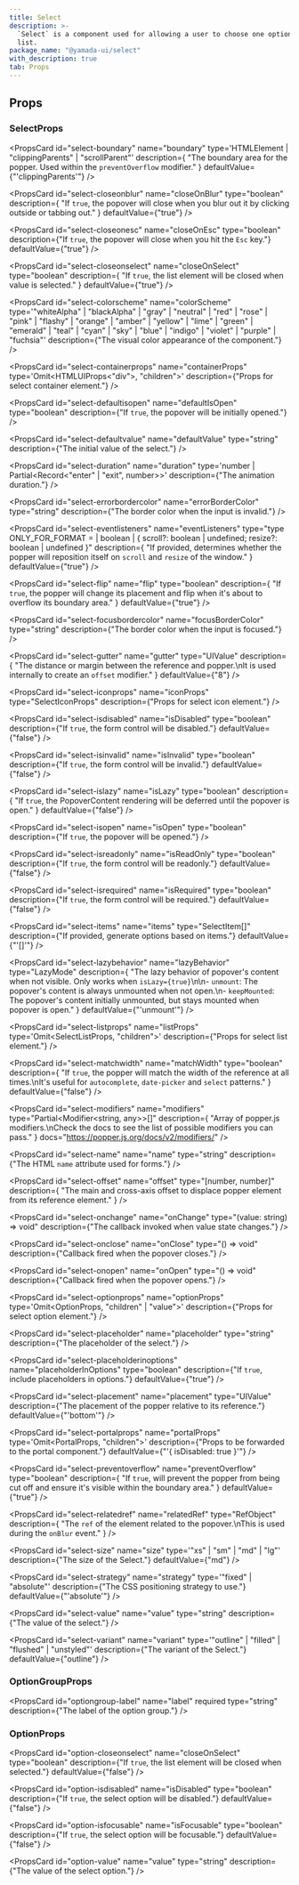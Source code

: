 ```yaml
---
title: Select
description: >-
  `Select` is a component used for allowing a user to choose one option from a
  list.
package_name: "@yamada-ui/select"
with_description: true
tab: Props
---
```


## Props

### SelectProps

<PropsCard
  id="select-boundary"
  name="boundary"
  type='HTMLElement | "clippingParents" | "scrollParent"'
  description={
    "The boundary area for the popper. Used within the `preventOverflow` modifier."
  }
  defaultValue={"'clippingParents'"}
/>

<PropsCard
  id="select-closeonblur"
  name="closeOnBlur"
  type="boolean"
  description={
    "If `true`, the popover will close when you blur out it by clicking outside or tabbing out."
  }
  defaultValue={"true"}
/>

<PropsCard
  id="select-closeonesc"
  name="closeOnEsc"
  type="boolean"
  description={"If `true`, the popover will close when you hit the `Esc` key."}
  defaultValue={"true"}
/>

<PropsCard
  id="select-closeonselect"
  name="closeOnSelect"
  type="boolean"
  description={
    "If `true`, the list element will be closed when value is selected."
  }
  defaultValue={"true"}
/>

<PropsCard
  id="select-colorscheme"
  name="colorScheme"
  type='"whiteAlpha" | "blackAlpha" | "gray" | "neutral" | "red" | "rose" | "pink" | "flashy" | "orange" | "amber" | "yellow" | "lime" | "green" | "emerald" | "teal" | "cyan" | "sky" | "blue" | "indigo" | "violet" | "purple" | "fuchsia"'
  description={"The visual color appearance of the component."}
/>

<PropsCard
  id="select-containerprops"
  name="containerProps"
  type='Omit<HTMLUIProps<"div">, "children">'
  description={"Props for select container element."}
/>

<PropsCard
  id="select-defaultisopen"
  name="defaultIsOpen"
  type="boolean"
  description={"If `true`, the popover will be initially opened."}
/>

<PropsCard
  id="select-defaultvalue"
  name="defaultValue"
  type="string"
  description={"The initial value of the select."}
/>

<PropsCard
  id="select-duration"
  name="duration"
  type='number | Partial<Record<"enter" | "exit", number>>'
  description={"The animation duration."}
/>

<PropsCard
  id="select-errorbordercolor"
  name="errorBorderColor"
  type="string"
  description={"The border color when the input is invalid."}
/>

<PropsCard
  id="select-eventlisteners"
  name="eventListeners"
  type="type ONLY_FOR_FORMAT =
  | boolean
  | { scroll?: boolean | undefined; resize?: boolean | undefined }"
  description={
    "If provided, determines whether the popper will reposition itself on `scroll`  and `resize` of the window."
  }
  defaultValue={"true"}
/>

<PropsCard
  id="select-flip"
  name="flip"
  type="boolean"
  description={
    "If `true`, the popper will change its placement and flip when it's about to overflow its boundary area."
  }
  defaultValue={"true"}
/>

<PropsCard
  id="select-focusbordercolor"
  name="focusBorderColor"
  type="string"
  description={"The border color when the input is focused."}
/>

<PropsCard
  id="select-gutter"
  name="gutter"
  type="UIValue<number>"
  description={
    "The distance or margin between the reference and popper.\nIt is used internally to create an `offset` modifier."
  }
  defaultValue={"8"}
/>

<PropsCard
  id="select-iconprops"
  name="iconProps"
  type="SelectIconProps"
  description={"Props for select icon element."}
/>

<PropsCard
  id="select-isdisabled"
  name="isDisabled"
  type="boolean"
  description={"If `true`, the form control will be disabled."}
  defaultValue={"false"}
/>

<PropsCard
  id="select-isinvalid"
  name="isInvalid"
  type="boolean"
  description={"If `true`, the form control will be invalid."}
  defaultValue={"false"}
/>

<PropsCard
  id="select-islazy"
  name="isLazy"
  type="boolean"
  description={
    "If `true`, the PopoverContent rendering will be deferred until the popover is open."
  }
  defaultValue={"false"}
/>

<PropsCard
  id="select-isopen"
  name="isOpen"
  type="boolean"
  description={"If `true`, the popover will be opened."}
/>

<PropsCard
  id="select-isreadonly"
  name="isReadOnly"
  type="boolean"
  description={"If `true`, the form control will be readonly."}
  defaultValue={"false"}
/>

<PropsCard
  id="select-isrequired"
  name="isRequired"
  type="boolean"
  description={"If `true`, the form control will be required."}
  defaultValue={"false"}
/>

<PropsCard
  id="select-items"
  name="items"
  type="SelectItem[]"
  description={"If provided, generate options based on items."}
  defaultValue={"'[]'"}
/>

<PropsCard
  id="select-lazybehavior"
  name="lazyBehavior"
  type="LazyMode"
  description={
    "The lazy behavior of popover's content when not visible. Only works when `isLazy={true}`\n\n- `unmount`: The popover's content is always unmounted when not open.\n- `keepMounted`: The popover's content initially unmounted, but stays mounted when popover is open."
  }
  defaultValue={"'unmount'"}
/>

<PropsCard
  id="select-listprops"
  name="listProps"
  type='Omit<SelectListProps, "children">'
  description={"Props for select list element."}
/>

<PropsCard
  id="select-matchwidth"
  name="matchWidth"
  type="boolean"
  description={
    "If `true`, the popper will match the width of the reference at all times.\nIt's useful for `autocomplete`, `date-picker` and `select` patterns."
  }
  defaultValue={"false"}
/>

<PropsCard
  id="select-modifiers"
  name="modifiers"
  type="Partial<Modifier<string, any>>[]"
  description={
    "Array of popper.js modifiers.\nCheck the docs to see the list of possible modifiers you can pass."
  }
  docs="https://popper.js.org/docs/v2/modifiers/"
/>

<PropsCard
  id="select-name"
  name="name"
  type="string"
  description={"The HTML `name` attribute used for forms."}
/>

<PropsCard
  id="select-offset"
  name="offset"
  type="[number, number]"
  description={
    "The main and cross-axis offset to displace popper element from its reference element."
  }
/>

<PropsCard
  id="select-onchange"
  name="onChange"
  type="(value: string) => void"
  description={"The callback invoked when value state changes."}
/>

<PropsCard
  id="select-onclose"
  name="onClose"
  type="() => void"
  description={"Callback fired when the popover closes."}
/>

<PropsCard
  id="select-onopen"
  name="onOpen"
  type="() => void"
  description={"Callback fired when the popover opens."}
/>

<PropsCard
  id="select-optionprops"
  name="optionProps"
  type='Omit<OptionProps, "children" | "value">'
  description={"Props for select option element."}
/>

<PropsCard
  id="select-placeholder"
  name="placeholder"
  type="string"
  description={"The placeholder of the select."}
/>

<PropsCard
  id="select-placeholderinoptions"
  name="placeholderInOptions"
  type="boolean"
  description={"If `true`, include placeholders in options."}
  defaultValue={"true"}
/>

<PropsCard
  id="select-placement"
  name="placement"
  type="UIValue<Placement>"
  description={"The placement of the popper relative to its reference."}
  defaultValue={"'bottom'"}
/>

<PropsCard
  id="select-portalprops"
  name="portalProps"
  type='Omit<PortalProps, "children">'
  description={"Props to be forwarded to the portal component."}
  defaultValue={"'{ isDisabled: true }'"}
/>

<PropsCard
  id="select-preventoverflow"
  name="preventOverflow"
  type="boolean"
  description={
    "If `true`, will prevent the popper from being cut off and ensure it's visible within the boundary area."
  }
  defaultValue={"true"}
/>

<PropsCard
  id="select-relatedref"
  name="relatedRef"
  type="RefObject<HTMLElement>"
  description={
    "The `ref` of the element related to the popover.\nThis is used during the `onBlur` event."
  }
/>

<PropsCard
  id="select-size"
  name="size"
  type='"xs" | "sm" | "md" | "lg"'
  description={"The size of the Select."}
  defaultValue={"md"}
/>

<PropsCard
  id="select-strategy"
  name="strategy"
  type='"fixed" | "absolute"'
  description={"The CSS positioning strategy to use."}
  defaultValue={"'absolute'"}
/>

<PropsCard
  id="select-value"
  name="value"
  type="string"
  description={"The value of the select."}
/>

<PropsCard
  id="select-variant"
  name="variant"
  type='"outline" | "filled" | "flushed" | "unstyled"'
  description={"The variant of the Select."}
  defaultValue={"outline"}
/>

### OptionGroupProps

<PropsCard
  id="optiongroup-label"
  name="label"
  required
  type="string"
  description={"The label of the option group."}
/>

### OptionProps

<PropsCard
  id="option-closeonselect"
  name="closeOnSelect"
  type="boolean"
  description={"If `true`, the list element will be closed when selected."}
  defaultValue={"false"}
/>

<PropsCard
  id="option-icon"
  name="icon"
  type="ReactElement<any, string | JSXElementConstructor<any>>"
/>

<PropsCard
  id="option-isdisabled"
  name="isDisabled"
  type="boolean"
  description={"If `true`, the select option will be disabled."}
  defaultValue={"false"}
/>

<PropsCard
  id="option-isfocusable"
  name="isFocusable"
  type="boolean"
  description={"If `true`, the select option will be focusable."}
  defaultValue={"false"}
/>

<PropsCard
  id="option-value"
  name="value"
  type="string"
  description={"The value of the select option."}
/>
